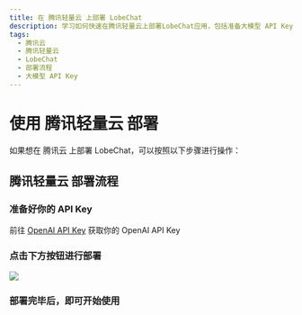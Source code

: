 ```yaml
---
title: 在 腾讯轻量云 上部署 LobeChat
description: 学习如何快速在腾讯轻量云上部署LobeChat应用，包括准备大模型 API Key、点击部署按钮等操作。
tags:
  - 腾讯云
  - 腾讯轻量云
  - LobeChat
  - 部署流程
  - 大模型 API Key
---
```


# 使用 腾讯轻量云 部署

如果想在 腾讯云 上部署 LobeChat，可以按照以下步骤进行操作：

## 腾讯轻量云 部署流程

<Steps>

### 准备好你的 API Key

前往 [OpenAI API Key](https://platform.openai.com/account/api-keys) 获取你的 OpenAI API Key

### 点击下方按钮进行部署

[![][deploy-button-image]][deploy-link]

### 部署完毕后，即可开始使用

</Steps>

[deploy-button-image]: https://cloudcache.tencent-cloud.com/qcloud/ui/static/static_source_business/d65fb782-4fb0-4348-ad85-f2943d6bee8f.svg
[deploy-link]: https://buy.cloud.tencent.com/lighthouse?blueprintType=APP_OS&amp;blueprintOfficialId=lhbp-6u0ti132&amp;regionId=8&amp;zone=ap-beijing-3&amp;bundleId=bundle_starter_mc_med2_01&amp;loginSet=AUTO&amp;rule=true&amp;from=lobechat

